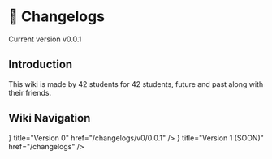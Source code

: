 
# 📝 Changelogs
<span class="badge badge-info">Current version v0.0.1</span>

## Introduction

This wiki is made by 42 students for 42 students, future and past along with their friends.

## Wiki Navigation
<Cards>
  <Card
    icon={<CheckIcon />}
    title="Version 0"
    href="/changelogs/v0/0.0.1"
  />
  <Card
    icon={<CloseIcon />}
    title="Version 1 (SOON)"
    href="/changelogs"
  />
</Cards>